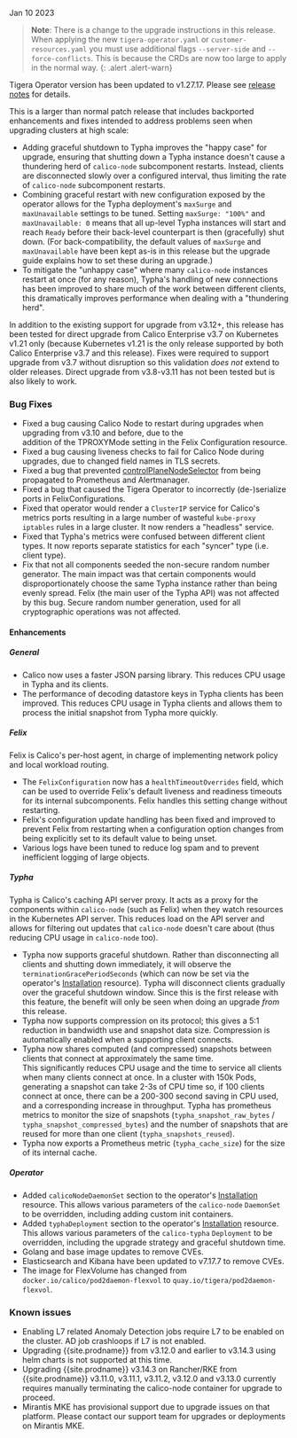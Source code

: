 Jan 10 2023

>**Note**: There is a change to the upgrade instructions in this release.  When applying the new `tigera-operator.yaml`
> or `customer-resources.yaml` you must use additional flags `--server-side` and `--force-conflicts`.  This is because
> the CRDs are now too large to apply in the normal way.
{: .alert .alert-warn}

Tigera Operator version has been updated to v1.27.17. Please see [release notes](https://github.com/tigera/operator/releases/tag/v1.27.17) for details.

This is a larger than normal patch release that includes backported enhancements and fixes intended to address problems seen 
when upgrading clusters at high scale:

* Adding graceful shutdown to Typha improves the "happy case" for upgrade, ensuring that shutting down a Typha instance 
  doesn't cause a thundering herd of `calico-node` subcomponent restarts.  Instead, clients are disconnected slowly over a 
  configured interval, thus limiting the rate of `calico-node` subcomponent restarts.
* Combining graceful restart with new configuration exposed by the operator allows for the Typha deployment's `maxSurge`
  and `maxUnavailable` settings to be tuned.  Setting `maxSurge: "100%"` and `maxUnavailable: 0` means that all up-level
  Typha instances will start and reach `Ready` before their back-level counterpart is then (gracefully) shut down.
  (For back-compatibility, the default values of `maxSurge` and `maxUnavailable` have been kept as-is in this release
  but the upgrade guide explains how to set these during an upgrade.)
* To mitigate the "unhappy case" where many `calico-node` instances restart at once (for any reason), Typha's handling
  of new connections has been improved to share much of the work between different clients, this dramatically improves
  performance when dealing with a "thundering herd".

In addition to the existing support for upgrade from v3.12+, this release has been tested for direct upgrade from 
Calico Enterprise v3.7 on Kubernetes v1.21 only (because Kubernetes v1.21 is the only release supported by both 
Calico Enterprise v3.7 and this release).  Fixes were required to support upgrade from v3.7 without disruption
so this validation _does not_ extend to older releases.  Direct upgrade from v3.8-v3.11 has not been tested but
is also likely to work.

### Bug Fixes

- Fixed a bug causing Calico Node to restart during upgrades when upgrading from v3.10 and before, due to the  
  addition of the TPROXYMode setting in the Felix Configuration resource.
- Fixed a bug causing liveness checks to fail for Calico Node during upgrades, due to changed field names in TLS secrets.
- Fixed a bug that prevented [controlPlaneNodeSelector]({{site.baseurl}}/reference/installation/api#operator.tigera.io/v1.InstallationSpec) 
  from being propagated to Prometheus and Alertmanager.
- Fixed a bug that caused the Tigera Operator to incorrectly (de-)serialize ports in FelixConfigurations.
- Fixed that operator would render a `ClusterIP` service for Calico's metrics ports resulting in a large number of
  wasteful `kube-proxy` `iptables` rules in a large cluster.  It now renders a "headless" service.
- Fixed that Typha's metrics were confused between different client types.  It now reports separate statistics for
  each "syncer" type (i.e. client type).
- Fix that not all components seeded the non-secure random number generator.  The main impact was that certain 
  components would disproportionately choose the same Typha instance rather than being evenly spread.  Felix 
  (the main user of the Typha API) was not affected by this bug.  Secure random number generation, used for all 
  cryptographic operations was not affected.

#### Enhancements 

##### General

- Calico now uses a faster JSON parsing library.  This reduces CPU usage in Typha and its clients.
- The performance of decoding datastore keys in Typha clients has been improved.  This reduces CPU usage in
  Typha clients and allows them to process the initial snapshot from Typha more quickly. 

##### Felix

Felix is Calico's per-host agent, in charge of implementing network policy and local workload routing.

- The `FelixConfiguration` now has a `healthTimeoutOverrides` field, which can be used to override Felix's default
  liveness and readiness timeouts for its internal subcomponents.  Felix handles this setting change without restarting.
- Felix's configuration update handling has been fixed and improved to prevent Felix from restarting when a configuration
  option changes from being explicitly set to its default value to being unset.
- Various logs have been tuned to reduce log spam and to prevent inefficient logging of large objects.

##### Typha

Typha is Calico's caching API server proxy.  It acts as a proxy for the components within `calico-node` (such as 
Felix) when they watch resources in the Kubernetes API server.  This reduces load on the API server and allows for
filtering out updates that `calico-node` doesn't care about (thus reducing CPU usage in `calico-node` too).

- Typha now supports graceful shutdown.  Rather than disconnecting all clients and
  shutting down immediately, it will observe the `terminationGracePeriodSeconds` (which can now be set via the 
  operator's [Installation]({{site.baseurl}}/reference/installation/api#operator.tigera.io/v1.InstallationSpec)
  resource).  Typha will disconnect clients gradually over the graceful shutdown window.  Since this is the first
  release with this feature, the benefit will only be seen when doing an upgrade _from_ this release.
- Typha now supports compression on its protocol; this gives a 5:1 reduction in bandwidth use and snapshot data size.
  Compression is automatically enabled when a supporting client connects.
- Typha now shares computed (and compressed) snapshots between clients that connect at approximately the same time.  
  This significantly reduces CPU usage and the time to service all clients when many clients connect at once.  In a
  cluster with 150k Pods, generating a snapshot can take 2-3s of CPU time so, if 100 clients connect at once, there 
  can be a 200-300 second saving in CPU used, and a corresponding increase in throughput. Typha has prometheus metrics to
  monitor the size of snapshots (`typha_snapshot_raw_bytes` / `typha_snapshot_compressed_bytes`) and the number of 
  snapshots that are reused for more than one client (`typha_snapshots_reused`).
- Typha now exports a Prometheus metric (`typha_cache_size`) for the size of its internal cache.

##### Operator

- Added `calicoNodeDaemonSet` section to the operator's [Installation]({{site.baseurl}}/reference/installation/api#operator.tigera.io/v1.InstallationSpec) 
  resource.  This allows various parameters of the `calico-node` `DaemonSet` to be overridden, including adding custom init containers.
- Added `typhaDeployment` section to the operator's [Installation]({{site.baseurl}}/reference/installation/api#operator.tigera.io/v1.InstallationSpec) 
  resource.  This allows various parameters of the `calico-typha` `Deployment` to be overridden, including the upgrade strategy and
  graceful shutdown time.
- Golang and base image updates to remove CVEs.
- Elasticsearch and Kibana have been updated to v7.17.7 to remove CVEs.
- The image for FlexVolume has changed from `docker.io/calico/pod2daemon-flexvol` to `quay.io/tigera/pod2daemon-flexvol`.

### Known issues
- Enabling L7 related Anomaly Detection jobs require L7 to be enabled on the cluster. AD job crashloops if L7 is not enabled.
- Upgrading {{site.prodname}} from v3.12.0 and earlier to v3.14.3 using helm charts is not supported at this time.
- Upgrading {{site.prodname}} v3.14.3 on Rancher/RKE from {{site.prodname}} v3.11.0, v3.11.1, v3.11.2, v3.12.0 and v3.13.0 currently requires manually terminating the calico-node container for upgrade to proceed.
- Mirantis MKE has provisional support due to upgrade issues on that platform. Please contact our support team for upgrades or deployments on Mirantis MKE.
